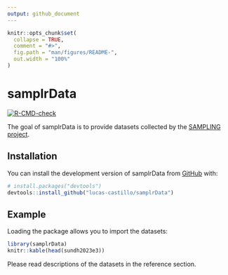 ```yaml
---
output: github_document
---
```


<!-- README.md is generated from README.Rmd. Please edit that file -->

```r
knitr::opts_chunk$set(
  collapse = TRUE,
  comment = "#>",
  fig.path = "man/figures/README-",
  out.width = "100%"
)
```

# samplrData

<!-- badges: start -->
  [![R-CMD-check](https://github.com/lucas-castillo/samplrData/actions/workflows/R-CMD-check.yaml/badge.svg)](https://github.com/lucas-castillo/samplrData/actions/workflows/R-CMD-check.yaml)
  <!-- badges: end -->

The goal of samplrData is to provide datasets collected by the [SAMPLING project](https://sampling.warwick.ac.uk/). 

## Installation
You can install the development version of samplrData from [GitHub](https://github.com/) with:

``` r
# install.packages("devtools")
devtools::install_github("lucas-castillo/samplrData")
```

## Example
Loading the package allows you to import the datasets:

```r
library(samplrData)
knitr::kable(head(sundh2023e3))
```

Please read descriptions of the datasets in the reference section. 
